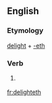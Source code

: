 ==English==

===Etymology===
[[delight]] + [[-eth]]

===Verb===
{{head|en|verb form}}

# {{label|en|archaic}} {{en-third-person singular of|delight}}

[[fr:delighteth]]
